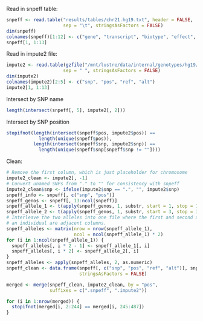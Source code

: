 
Read in snpeff table:

```r
snpeff <- read.table("results/tables/chr21.hg19.txt", header = FALSE,
                     sep = "\t", stringsAsFactors = FALSE)
dim(snpeff)
colnames(snpeff)[1:12] <- c("gene", "transcript", "biotype", "effect", "snp", "ref", "alt", "af", "chr", "pos", "cdna", "aa")
snpeff[1, 1:13]
```

Read in impute2 file:

```r
impute2 <- read.table(gzfile("/mnt/lustre/data/internal/genotypes/hg19/YRI/chr21.hg19.impute2_haps.gz"), header = FALSE,
                     sep = " ", stringsAsFactors = FALSE)
dim(impute2)
colnames(impute2)[2:5] <- c("snp", "pos", "ref", "alt")
impute2[1, 1:13]
```

Intersect by SNP name

```r
length(intersect(snpeff[, 5], impute2[, 2]))
```

Intersect by SNP position

```r
stopifnot(length(intersect(snpeff$pos, impute2$pos)) ==
            length(unique(snpeff$pos)),
          length(intersect(snpeff$snp, impute2$snp)) ==
            length(unique(snpeff$snp[snpeff$snp != ""])))
```

Clean:

```r
# Remove the first column, which is just placeholder for chromosome
impute2_clean <- impute2[, -1]
# Convert unamed SNPs from "." to "" for consistency with snpeff
impute2_clean$snp <- ifelse(impute2$snp == ".", "", impute2$snp)
snpeff_info <- snpeff[, c("snp", "pos")]
snpeff_genos <- snpeff[, 13:ncol(snpeff)]
snpeff_allele_1 <- t(apply(snpeff_genos, 1, substr, start = 1, stop = 1))
snpeff_allele_2 <- t(apply(snpeff_genos, 1, substr, start = 3, stop = 3))
# Interleave the two alleles into one file where the first and second allele for
# an individual are adjacent columns.
snpeff_alleles <- matrix(nrow = nrow(snpeff_allele_1),
                         ncol = ncol(snpeff_allele_1) * 2)
for (i in 1:ncol(snpeff_allele_1)) {
  snpeff_alleles[, i * 2 - 1] <- snpeff_allele_1[, i]
  snpeff_alleles[, i * 2] <- snpeff_allele_2[, i]
}
snpeff_alleles <- apply(snpeff_alleles, 2, as.numeric)
snpeff_clean <- data.frame(snpeff[, c("snp", "pos", "ref", "alt")], snpeff_alleles,
                           stringsAsFactors = FALSE)
```

```r
merged <- merge(snpeff_clean, impute2_clean, by = "pos",
                suffixes = c(".snpeff", ".impute2"))
```

```r
for (i in 1:nrow(merged)) {
  stopifnot(merged[i, 2:244] == merged[i, 245:487])
}
```

